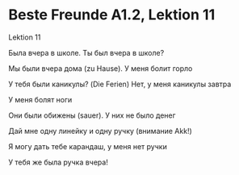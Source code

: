 # Beste Freunde A1.2, Lektion 11

<!-- Index: 0 | Date: 2024-02-11 19:21 +00:00 -->
<!-- Source: https://lerne-deutsch.ru/beste-freunde-a1-2-lektion-11/ -->

Lektion 11

Была вчера в школе. Ты был вчера в школе?

Мы были вчера дома (zu Hause). У меня болит горло

У тебя были каникулы? (Die Ferien) Нет, у меня каникулы завтра

У меня болят ноги

Они были обижены (sauer). У них не было денег

Дай мне одну линейку и одну ручку (внимание Akk!)

Я могу дать тебе карандаш, у меня нет ручки

У тебя же была ручка вчера!
